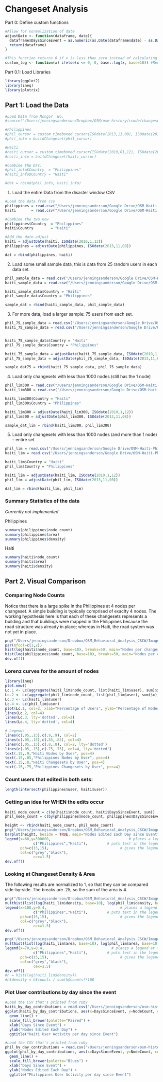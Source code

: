Changeset Analysis
========================================================

Part 0: Define custom functions
```r
#Allow for normalization of date
adjustDate <- function(dataframe, date){
  dataframe$DaysSinceEvent = as.numeric(as.Date(dataframe$date) - as.Date(date))
  return(dataframe)
}

#This function returns 0 if x is less than zero instead of calculating the log
custom_log <- function(x) ifelse(x <= 0, 0, base::log(x, base=10)) #Redefine log to return 0 when undefined...
```

Part 0.1: Load Libraries
```r
library(ggplot2)
library(ineq)
library(plotrix)
```

Part 1: Load the Data
-------------------------------------------------------
```r
#Load Data from Mongo?  No.
#source("/Users/jenningsanderson/Dropbox/OSM/osm-history/rcode/changesets_analysis.r")

#Philippines
#phil_cursor = custom_timeboxed_cursor(ISOdate(2013,11,08), ISOdate(2013,12,08), 'philippines.changesets')
#phil_info = buildChangeset(phil_cursor)

#Haiti
#haiti_cursor = custom_timeboxed_cursor(ISOdate(2010,01,12), ISOdate(2010,02,12), 'haiti.changesets')
#haiti_info = buildChangeset(haiti_cursor)

#Combine the DFs:
#phil_info$Country  = "Philippines"
#haiti_info$Country = "Haiti"

#dat = rbind(phil_info, haiti_info)
```

1. Load the entire Data from the disaster window CSV
```r

#Load the data from csv
philippines = read.csv("/Users/jenningsanderson/Google Drive/OSM-Haiti-Philippines-SocialComputing/data/users_changesets/phil_changesets_data.csv")
haiti       = read.csv("/Users/jenningsanderson/Google Drive/OSM-Haiti-Philippines-SocialComputing/data/users_changesets/haiti_changesets_data.csv")

#Combine the two now
philippines$Country  = "Philippines"
haiti$Country        = "Haiti"

#Add the date adjust
haiti = adjustDate(haiti, ISOdate(2010,1,12))
philippines = adjustDate(philippines, ISOdate(2013,11,08))

dat = rbind(philippines, haiti)
```

2. Load some small sample data, this is data from 25 random users in each data set.
```r
phil_sample_data = read.csv("/Users/jenningsanderson/Google Drive/OSM-Haiti-Philippines-SocialComputing/data/users_changesets/phil_sample_data.csv")
haiti_sample_data = read.csv("/Users/jenningsanderson/Google Drive/OSM-Haiti-Philippines-SocialComputing/data/users_changesets/haiti_sample_data.csv")

haiti_sample_data$Country = "Haiti"
phil_sample_data$Country = "Philippines"

sample_dat = rbind(haiti_sample_data, phil_sample_data)
```

3. For more data, load a larger sample: 75 users from each set.
```r
phil_75_sample_data = read.csv("/Users/jenningsanderson/Google Drive/OSM-Haiti-Philippines-SocialComputing/data/users_changesets/phil_75_sample_data.csv")
haiti_75_sample_data = read.csv("/Users/jenningsanderson/Google Drive/OSM-Haiti-Philippines-SocialComputing/data/users_changesets/haiti_75_sample_data.csv")


haiti_75_sample_data$Country = "Haiti"
phil_75_sample_data$Country = "Philippines"

haiti_75_sample_data = adjustDate(haiti_75_sample_data, ISOdate(2010,1,12))
phil_75_sample_data = adjustDate(phil_75_sample_data, ISOdate(2013,11,08))

sample_dat75 = rbind(haiti_75_sample_data, phil_75_sample_data)
```

4. Load only changesets with less than 1000 nodes (still has the 1 node)
```r
phil_lim300 = read.csv("/Users/jenningsanderson/Google Drive/OSM-Haiti-Philippines-SocialComputing/data/users_changesets/limited/phil_300_sample_data.csv")
haiti_lim300 = read.csv("/Users/jenningsanderson/Google Drive/OSM-Haiti-Philippines-SocialComputing/data/users_changesets/limited/haiti_300_sample_data.csv")

haiti_lim300$Country = "Haiti"
phil_lim300$Country = "Philippines"

haiti_lim300 = adjustDate(haiti_lim300, ISOdate(2010,1,12))
phil_lim300 = adjustDate(phil_lim300, ISOdate(2013,11,08))

sample_dat_lim = rbind(haiti_lim300, phil_lim300)

```

5. Load only changesets with less than 1000 nodes (and more than 1 node) -- entire set
```r
phil_lim = read.csv("/Users/jenningsanderson/Google Drive/OSM-Haiti-Philippines-SocialComputing/data/users_changesets/limited/phil_changesets_lim_data.csv")
haiti_lim = read.csv("/Users/jenningsanderson/Google Drive/OSM-Haiti-Philippines-SocialComputing/data/users_changesets/limited/haiti_changesets_lim_data.csv")

haiti_lim$Country = "Haiti"
phil_lim$Country = "Philippines"

haiti_lim = adjustDate(haiti_lim, ISOdate(2010,1,12))
phil_lim = adjustDate(phil_lim, ISOdate(2013,11,08))

dat_lim = rbind(haiti_lim, phil_lim)


```

### Summary Statistics of the data
_Currently not implemented_

Philippines
```r
summary(philippines$node_count)
summary(philippines$area)
summary(philippines$density)
```

Haiti
```r
summary(haiti$node_count)
summary(haiti$area)
summary(haiti$density)
```

Part 2. Visual Comparison
-------------------------------------
### Comparing Node Counts
Notice that there is a large spike in the Philippines at 4 nodes per changeset.  A simple building is typically comprised of exaclty 4 nodes.  The working hypothesis here is that each of these changesets represents a building and that buildings were mapped in the Philippines because the road structure was already in place; whereas in Haiti, the road system was not yet in place.

```r
png("/Users/jenningsanderson/Dropbox/OSM_Behavioral_Analysis_CSCW/Images/ComparingNodeCounts.png",width=800, height=400)
par(mfcol=c(1,2)) 
hist(log(haiti$node_count, base=10), breaks=50, main="Nodes per changeset in Haiti", xlab="Nodes Per changeset (log base 10)")
hist(log(philippines$node_count, base=10), breaks=50, main="Nodes per changeset in Philippines",xlab="Nodes Per changeset (log base 10)")
dev.off()
```


### Lorenz curves for the amount of nodes
```r
library(ineq)
plot.new()
Lc.1 <- Lc(aggregate(haiti_lim$node_count, list(haiti_lim$user), sum)$x);
Lc.2 <- Lc(aggregate(phil_lim$node_count, list(phil_lim$user), sum)$x);
Lc.3 <- Lc(haiti_lim$user)
Lc.4 <- Lc(phil_lim$user)
plot(Lc.1, col=2, xlab="Percentage of Users", ylab="Percentage of Nodes or Changesets", main="Lorenz Curve for Changeset and Node count Ownership")
lines(Lc.2, col=4)
lines(Lc.3, lty='dotted', col=2)
lines(Lc.4, lty='dotted', col=4)

# Legends ---------------------------------------------
lines(c(.05,.15),c(.9,.9), col=2)
lines(c(.05,.15),c(.85,.85), col=4)
lines(c(.05,.15),c(.8,.8), col=2, lty='dotted')
lines(c(.05,.15),c(.75,.75), col=4, lty='dotted')
text(.15,.9,"Haiti Nodes by User", pos=4)
text(.15,.85,"Philippines Nodes by User", pos=4)
text(.15,.8,"Haiti Changesets by User", pos=4)
text(.15,.75,"Philippines Changesets by User", pos=4)
```


### Count users that edited in both sets:
```r
length(intersect(philippines$user, haiti$user))
```

### Getting an idea for WHEN the edits occur
```r
haiti_node_count = c(by(haiti$node_count, haiti$DaysSinceEvent, sum))
phil_node_count = c(by(philippines$node_count, philippines$DaysSinceEvent, sum))

height <- rbind(haiti_node_count, phil_node_count)
png("/Users/jenningsanderson/Dropbox/OSM_Behavioral_Analysis_CSCW/Images/nodes_edited_per_day.png",width=800, height=400)
barplot(height, beside = TRUE, main="Nodes Edited Each Day since Event", xlab="Days Since Event", ylab="Total number of nodes edited")
legend(x=60,y=300000,   				                 # places a legend at the appropriate place 
			 c("Philippines","Haiti"),         # puts text in the legend 
       pch=c(15,15),                   		 		 # gives the legend appropriate symbols
       col=c("grey","black"),
			 cex=1.5) 	
dev.off()
```

### Looking at Changeset Density & Area
The following results are normalized to 1, so that they can be compared side-by-side.  The breaks are .25, so the sum of the area is 4.
```r
png("/Users/jenningsanderson/Dropbox/OSM_Behavioral_Analysis_CSCW/Images/ChangesetDensityComparison.png",width=800, height=400)
multhist(list(log(haiti_lim$density, base=10), log(phil_lim$density, base=10)), probability=TRUE, xlab="Density: Nodes/Sq. km (log base 10)", ylab="Normalized Frequency", main="Histogram of Philippines vs. Haiti Changeset Densities",breaks=seq(-2,9,by=.25))
legend(x=100,y=0.4,     			                 # places a legend at the appropriate place 
			 c("Philippines","Haiti"),         # puts text in the legend 
       pch=c(15,15),                   		 		 # gives the legend appropriate symbols
       col=c("grey","black"),
			 cex=1.5) 	
dev.off()

png("/Users/jenningsanderson/Dropbox/OSM_Behavioral_Analysis_CSCW/Images/ChangesetAreaComparison.png",width=800, height=400)
multhist(list(log(haiti_lim$area, base=10), log(phil_lim$area, base=10)), probability=TRUE, xlab="Area: Sq. km (log base 10)", ylab="Normalized Frequency", main="Histogram of Philippines vs. Haiti Changeset Areas", breaks=seq(-2.5,6,by=.25))
legend(x=70,y=0.4,     			                 # places a legend at the appropriate place 
			 c("Philippines","Haiti"),         # puts text in the legend 
       pch=c(15,15),                   		 		 # gives the legend appropriate symbols
       col=c("grey","black"),
			 cex=1.5) 	
dev.off()
#h = hist(log(haiti_lim$density))
#h$density = h$counts / sum(h$counts)*100
```

### Plot User contributions by day since the event
```r
#Load the CSV that's printed from ruby
haiti_by_day_contributions = read.csv("/Users/jenningsanderson/osm-history/ruby/csv_exports/haiti_top_20_user_node_count_by_day.csv")
ggplot(haiti_by_day_contributions, aes(x=DaysSinceEvent, y=NodeCount, color=User)) + 
  geom_line() + 
  scale_fill_brewer(palette="Paired") +
  xlab("Days Since Event") +
  ylab("Nodes Edited Each Day") +
  ggtitle("Haiti User Activity per day since Event")

```

```r
#Load the CSV that's printed from ruby
phil_by_day_contributions = read.csv("/Users/jenningsanderson/osm-history/ruby/csv_exports/phil_top_20_user_node_count_by_day.csv")
ggplot(phil_by_day_contributions, aes(x=DaysSinceEvent, y=NodeCount, color=User)) + 
  geom_line() + 
  scale_fill_brewer(palette="Blues") +
  xlab("Days Since Event") +
  ylab("Nodes Edited Each Day") +
  ggtitle("Philippines User Activity per day since Event")

```

